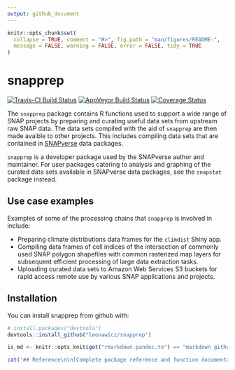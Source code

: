```yaml
---
output: github_document
---
```


<!-- README.md is generated from README.Rmd. Please edit that file -->

```r
knitr::opts_chunk$set(
  collapse = TRUE, comment = "#>", fig.path = "man/figures/README-",
  message = FALSE, warning = FALSE, error = FALSE, tidy = TRUE
)
```
# snapprep

[![Travis-CI Build Status](https://travis-ci.org/leonawicz/snapprep.svg?branch=master)](https://travis-ci.org/leonawicz/snapprep)
[![AppVeyor Build Status](https://ci.appveyor.com/api/projects/status/github/leonawicz/snapprep?branch=master&svg=true)](https://ci.appveyor.com/project/leonawicz/snapprep)
[![Coverage Status](https://img.shields.io/codecov/c/github/leonawicz/snapprep/master.svg)](https://codecov.io/github/leonawicz/snapprep?branch=master)

The `snapprep` package contains R functions used to support a wide range of SNAP projects by preparing and curating useful data sets 
from upstream raw SNAP data. The data sets compiled with the aid of `snapprep` are then made avaible to other projects.
This includes compiling data sets that are contained in [SNAPverse](https://leonawicz.github.io/snapverse/) data packages.

`snapprep` is a developer package used by the SNAPverse author and maintainer.
For user packages catering to analysis and graphing of the curated data sets available in SNAPverse data packages, see the `snapstat` package instead.

## Use case examples

Examples of some of the processing chains that `snapprep` is involved in include:

* Preparing climate distributions data frames for the `climdist` Shiny app.
* Compiling data frames of cell indices of the intersection of commonly used SNAP polygon shapefiles with common rasterized map layers for subsequent efficient processing of large data extraction tasks.
* Uploading curated data sets to Amazon Web Services S3 buckets for rapid access remote use by various SNAP applications and projects.

## Installation

You can install snapprep from github with:

```r
# install.packages("devtools")
devtools::install_github("leonawicz/snapprep")
```

```r
is_md <- knitr::opts_knit$get("rmarkdown.pandoc.to") == "markdown_github-ascii_identifiers"
```

```r
cat('## Reference\n\n[Complete package reference and function documentation](https://leonawicz.github.io/snapprep/)')
```
